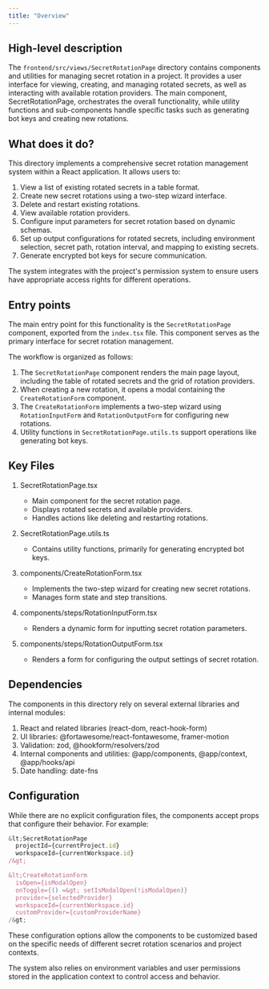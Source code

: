 ```yaml
---
title: "Overview"
---
```


## High-level description
The `frontend/src/views/SecretRotationPage` directory contains components and utilities for managing secret rotation in a project. It provides a user interface for viewing, creating, and managing rotated secrets, as well as interacting with available rotation providers. The main component, SecretRotationPage, orchestrates the overall functionality, while utility functions and sub-components handle specific tasks such as generating bot keys and creating new rotations.

## What does it do?
This directory implements a comprehensive secret rotation management system within a React application. It allows users to:

1. View a list of existing rotated secrets in a table format.
2. Create new secret rotations using a two-step wizard interface.
3. Delete and restart existing rotations.
4. View available rotation providers.
5. Configure input parameters for secret rotation based on dynamic schemas.
6. Set up output configurations for rotated secrets, including environment selection, secret path, rotation interval, and mapping to existing secrets.
7. Generate encrypted bot keys for secure communication.

The system integrates with the project's permission system to ensure users have appropriate access rights for different operations.

## Entry points
The main entry point for this functionality is the `SecretRotationPage` component, exported from the `index.tsx` file. This component serves as the primary interface for secret rotation management.

The workflow is organized as follows:
1. The `SecretRotationPage` component renders the main page layout, including the table of rotated secrets and the grid of rotation providers.
2. When creating a new rotation, it opens a modal containing the `CreateRotationForm` component.
3. The `CreateRotationForm` implements a two-step wizard using `RotationInputForm` and `RotationOutputForm` for configuring new rotations.
4. Utility functions in `SecretRotationPage.utils.ts` support operations like generating bot keys.

## Key Files
1. SecretRotationPage.tsx
   - Main component for the secret rotation page.
   - Displays rotated secrets and available providers.
   - Handles actions like deleting and restarting rotations.

2. SecretRotationPage.utils.ts
   - Contains utility functions, primarily for generating encrypted bot keys.

3. components/CreateRotationForm.tsx
   - Implements the two-step wizard for creating new secret rotations.
   - Manages form state and step transitions.

4. components/steps/RotationInputForm.tsx
   - Renders a dynamic form for inputting secret rotation parameters.

5. components/steps/RotationOutputForm.tsx
   - Renders a form for configuring the output settings of secret rotation.

## Dependencies
The components in this directory rely on several external libraries and internal modules:

1. React and related libraries (react-dom, react-hook-form)
2. UI libraries: @fortawesome/react-fontawesome, framer-motion
3. Validation: zod, @hookform/resolvers/zod
4. Internal components and utilities: @app/components, @app/context, @app/hooks/api
5. Date handling: date-fns

## Configuration
While there are no explicit configuration files, the components accept props that configure their behavior. For example:

```typescript
&lt;SecretRotationPage
  projectId={currentProject.id}
  workspaceId={currentWorkspace.id}
/&gt;

&lt;CreateRotationForm
  isOpen={isModalOpen}
  onToggle={() =&gt; setIsModalOpen(!isModalOpen)}
  provider={selectedProvider}
  workspaceId={currentWorkspace.id}
  customProvider={customProviderName}
/&gt;
```

These configuration options allow the components to be customized based on the specific needs of different secret rotation scenarios and project contexts.

The system also relies on environment variables and user permissions stored in the application context to control access and behavior.